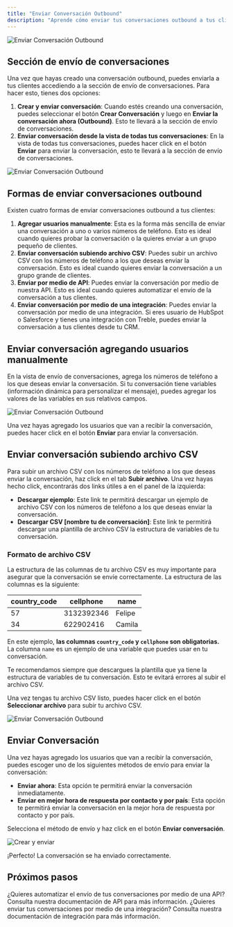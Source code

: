 ```yaml
---
title: "Enviar Conversación Outbound"
description: "Aprende cómo enviar tus conversaciones outbound a tus clientes y las diferentes formas de hacerlo."
---
```


<img src="/images/send-convo-section.png" alt="Enviar Conversación Outbound" />

## Sección de envío de conversaciones

Una vez que hayas creado una conversación outbound, puedes enviarla a tus clientes accediendo a la sección de envío de conversaciones. Para hacer esto, tienes dos opciones:

1. **Crear y enviar conversación**: Cuando estés creando una conversación, puedes seleccionar el botón **Crear Conversación** y luego en **Enviar la conversación ahora (Outbound)**. Esto te llevará a la sección de envío de conversaciones.
2. **Enviar conversación desde la vista de todas tus conversaciones**: En la vista de todas tus conversaciones, puedes hacer click en el botón **Enviar** para enviar la conversación, esto te llevará a la sección de envío de conversaciones.

<img src="/images/click-send.gif" alt="Enviar Conversación Outbound" />

## Formas de enviar conversaciones outbound

Existen cuatro formas de enviar conversaciones outbound a tus clientes:

1. **Agregar usuarios manualmente**: Esta es la forma más sencilla de enviar una conversación a uno o varios números de teléfono. Esto es ideal cuando quieres probar la conversación o la quieres enviar a un grupo pequeño de clientes.
2. **Enviar conversación subiendo archivo CSV**: Puedes subir un archivo CSV con los números de teléfono a los que deseas enviar la conversación. Esto es ideal cuando quieres enviar la conversación a un grupo grande de clientes.
3. **Enviar por medio de API**: Puedes enviar la conversación por medio de nuestra API. Esto es ideal cuando quieres automatizar el envío de la conversación a tus clientes. 
4. **Enviar conversación por medio de una integración**: Puedes enviar la conversación por medio de una integración. Si eres usuario de HubSpot o Salesforce y tienes una integración con Treble, puedes enviar la conversación a tus clientes desde tu CRM.

## Enviar conversación agregando usuarios manualmente

En la vista de envío de conversaciones, agrega los números de teléfono a los que deseas enviar la conversación. Si tu conversación tiene variables (información dinámica para personalizar el mensaje), puedes agregar los valores de las variables en sus relativos campos.

<img src="/images/add-users.gif" alt="Enviar Conversación Outbound" />

Una vez hayas agregado los usuarios que van a recibir la conversación, puedes hacer click en el botón **Enviar** para enviar la conversación.

## Enviar conversación subiendo archivo CSV

Para subir un archivo CSV con los números de teléfono a los que deseas enviar la conversación, haz click en el tab **Subir archivo**. Una vez hayas hecho click, encontrarás dos links útiles a en el panel de la izquierda:

- **Descargar ejemplo**: Este link te permitirá descargar un ejemplo de archivo CSV con los números de teléfono a los que deseas enviar la conversación.
- **Descargar CSV [nombre tu de conversación]**: Este link te permitirá descargar una plantilla de archivo CSV la estructura de variables de tu conversación.

### Formato de archivo CSV

La estructura de las columnas de tu archivo CSV es muy importante para asegurar que la conversación se envíe correctamente. La estructura de las columnas es la siguiente:

| country\_code | cellphone  | name   |
| ------------- | ---------- | ------ |
| 57            | 3132392346 | Felipe |
| 34            | 622902416  | Camila |

En este ejemplo, **las columnas `country_code` y `cellphone` son obligatorias.** La columna `name` es un ejemplo de una variable que puedes usar en tu conversación.

Te recomendamos siempre que descargues la plantilla que ya tiene la estructura de variables de tu conversación. Esto te evitará errores al subir el archivo CSV.

Una vez tengas tu archivo CSV listo, puedes hacer click en el botón **Seleccionar archivo** para subir tu archivo CSV.

<img src="/images/upload-csv.gif" alt="Enviar Conversación Outbound" />

## Enviar Conversación

Una vez hayas agregado los usuarios que van a recibir la conversación, puedes escoger uno de los siguientes métodos de envío para enviar la conversación:

- **Enviar ahora**: Esta opción te permitirá enviar la conversación inmediatamente.
- **Enviar en mejor hora de respuesta por contacto y por país**: Esta opción te permitirá enviar la conversación en la mejor hora de respuesta por contacto y por país.

Selecciona el método de envío y haz click en el botón **Enviar conversación**.

<img src="/images/send.gif" alt="Crear y enviar" />

<Check>¡Perfecto! La conversación se ha enviado correctamente.</Check>

<div class="hr"></div>

## Próximos pasos

<CardGroup cols={3}>
    <Card 
        title="Desplegar conversación por API" 
        icon="code"
        href="https://treble.notion.site/Treble-API-Documentation-b0a726d95018471f88e30a13db6f87b4?pvs=4"
    >
        ¿Quieres automatizar el envío de tus conversaciones por medio de una API? Consulta nuestra documentación de API para más información.
    </Card>
    <Card 
        title="Enviar conversación por integración" 
        icon="code"
        href="/es/docs/integrations/welcome"
    >
        ¿Quieres enviar tus conversaciones por medio de una integración? Consulta nuestra documentación de integración para más información.
    </Card>
</CardGroup>